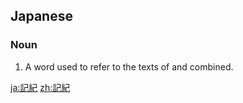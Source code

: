 ==Japanese==
{{ja-kanjitab|き|き|yomi=o}}

===Noun===
{{ja-noun|きき}}

# A word used to refer to the texts of {{w|Kojiki}} and {{w|Nihon Shoki}} combined.

[[ja:記紀]]
[[zh:記紀]]